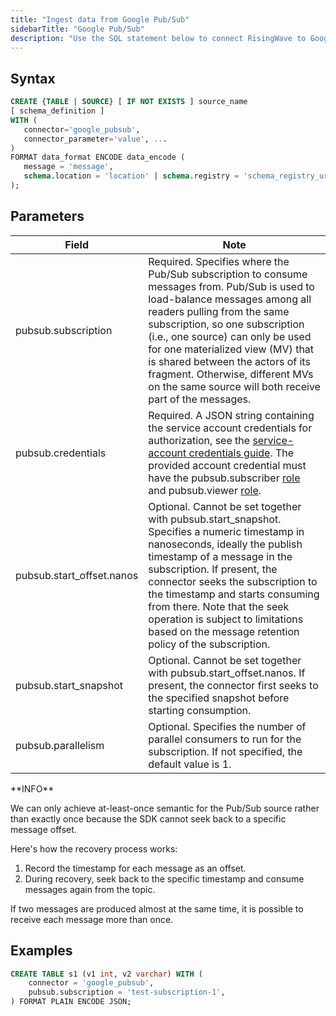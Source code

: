 ```yaml
---
title: "Ingest data from Google Pub/Sub"
sidebarTitle: "Google Pub/Sub"
description: "Use the SQL statement below to connect RisingWave to Google Pub/Sub source."
---
```




## Syntax

```sql
CREATE {TABLE | SOURCE} [ IF NOT EXISTS ] source_name
[ schema_definition ]
WITH (
   connector='google_pubsub',
   connector_parameter='value', ...
)
FORMAT data_format ENCODE data_encode (
   message = 'message',
   schema.location = 'location' | schema.registry = 'schema_registry_url'
);
```

## Parameters

| Field                      | Note                                                                                                                                                                                                                                                                                                                                                                                                                                                                                                |
| -------------------------- | --------------------------------------------------------------------------------------------------------------------------------------------------------------------------------------------------------------------------------------------------------------------------------------------------------------------------------------------------------------------------------------------------------------------------------------------------------------------------------------------------- |
| pubsub.subscription        | Required. Specifies where the Pub/Sub subscription to consume messages from. Pub/Sub is used to load-balance messages among all readers pulling from the same subscription, so one subscription (i.e., one source) can only be used for one materialized view (MV) that is shared between the actors of its fragment. Otherwise, different MVs on the same source will both receive part of the messages.                                                                                           |
| pubsub.credentials         | Required. A JSON string containing the service account credentials for authorization, see the [service-account credentials guide](https://developers.google.com/workspace/guides/create-credentials#create%5Fcredentials%5Ffor%5Fa%5Fservice%5Faccount). The provided account credential must have the pubsub.subscriber [role](https://cloud.google.com/pubsub/docs/access-control#pubsub.subscriber) and pubsub.viewer [role](https://cloud.google.com/pubsub/docs/access-control#pubsub.viewer). |
| pubsub.start\_offset.nanos | Optional. Cannot be set together with pubsub.start\_snapshot. Specifies a numeric timestamp in nanoseconds, ideally the publish timestamp of a message in the subscription. If present, the connector seeks the subscription to the timestamp and starts consuming from there. Note that the seek operation is subject to limitations based on the message retention policy of the subscription.                                                                                                    |
| pubsub.start\_snapshot     | Optional. Cannot be set together with pubsub.start\_offset.nanos. If present, the connector first seeks to the specified snapshot before starting consumption.                                                                                                                                                                                                                                                                                                                                      |
| pubsub.parallelism         | Optional. Specifies the number of parallel consumers to run for the subscription. If not specified, the default value is 1.                                                                                                                                                                                                                                                                                                                                                                         |

<Note>
**INFO**

We can only achieve at-least-once semantic for the Pub/Sub source rather than exactly once because the SDK cannot seek back to a specific message offset.

</Note>
Here's how the recovery process works:

1. Record the timestamp for each message as an offset.
2. During recovery, seek back to the specific timestamp and consume messages again from the topic.

If two messages are produced almost at the same time, it is possible to receive each message more than once.

## Examples

```sql
CREATE TABLE s1 (v1 int, v2 varchar) WITH (
    connector = 'google_pubsub',
    pubsub.subscription = 'test-subscription-1',
) FORMAT PLAIN ENCODE JSON;
```
